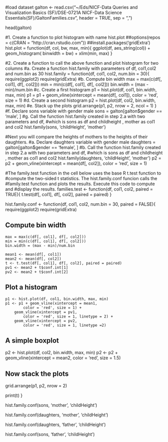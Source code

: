 #load dataset
galton <- read.csv("~/Eds/NICF-Data Queries and Visualization Basics (SF)/DSE-0721A NICF-Data Science Essentials(SF)/GaltonFamilies.csv", header = TRUE, sep = ",")

head(galton)

#1. Create a function to plot histogram with name hist.plot
##options(repos = c(CRAN = "http://cran.rstudio.com"))
##install.packages('gridExtra')
hist.plot = function(df, col, bw, max, min){
    ggplot(df, aes_string(col)) +
      geom_histogram( binwidth = bw) +
      xlim(min, max)
}

#2. Create a function to call the above function and plot histogram for two columns
#a. Create a function hist.family with parameters of df, col1,col2 and num.bin as 30
hist.family = function(df, col1, col2, num.bin = 30){
    require(ggplot2)
    require(gridExtra)
#b. Compute bin width
max = max(c(df[, col1], df[, col2]))
    min = min(c(df[, col1], df[, col2]))
    bin.width = (max - min)/num.bin
#c. Create a first histogram
    p1 = hist.plot(df, col1, bin.width, max, min)
        p1 = p1 + geom_vline(xintercept = mean(df[, col1]),
            color = 'red', size = 1)
#d. Create a second histogram
    p2 = hist.plot(df, col2, bin.width, max, min)
#e. Stack up the plots
grid.arrange(p1, p2, nrow = 2, ncol = 1) }
#f. Declare sons variable with gender male
sons = galton[galton$gender == 'male', ]
#g. Call the function hist.family created in step 2.a with two parameters and df, 
#which is sons as df and childheight , mother as col1 and col2
hist.family(sons, 'childHeight', 'mother')


#Next you will compare the heights of mothers to the heights of their daughters.
#a. Declare daughters variable with gender male
daughters = galton[galton$gender == 'female', ]
#b. Call the function hist.family created in step 2.a with two parameters and df,
#which is sons as df and childheight , mother as col1 and col2
hist.family(daughters, 'childHeight', 'mother')
        p2 = p2 + geom_vline(xintercept = mean(df[, col2]),
            color = 'red', size = 1)
            
#The family.test function in the cell below uses the base R t.test function to 
#compute the two-sided t statistics. The hist.family.conf funcion calls the 
#family.test function and plots the results. Execute this code to compute and 
#display the results.
families.test <- function(df, col1, col2, paired = TRUE){
    t.test(df[, col1], df[, col2], paired = paired)
}

hist.family.conf <- function(df, col1, col2, num.bin = 30, paired = FALSE){
    require(ggplot2)
    require(gridExtra)

## Compute bin width
    max = max(c(df[, col1], df[, col2]))
    min = min(c(df[, col1], df[, col2]))
    bin.width = (max - min)/num.bin

    mean1 <- mean(df[, col1])
    mean2 <- mean(df[, col2])
    t <- t.test(df[, col1], df[, col2], paired = paired)
    pv1 <- mean2 + t$conf.int[1]
    pv2 <- mean2 + t$conf.int[2]

## Plot a histogram
    p1 <- hist.plot(df, col1, bin.width, max, min)
    p1 <- p1 + geom_vline(xintercept = mean1,
            color = 'red', size = 1) +
        geom_vline(xintercept = pv1,
            color = 'red', size = 1, linetype = 2) +
        geom_vline(xintercept = pv2,
            color = 'red', size = 1, linetype =2)

## A simple boxplot
p2 <- hist.plot(df, col2, bin.width, max, min)
p2 <- p2 + geom_vline(xintercept = mean2,
            color = 'red', size = 1.5)

## Now stack the plots
grid.arrange(p1, p2, nrow = 2)

print(t)
}

hist.family.conf(sons, 'mother', 'childHeight')

hist.family.conf(daughters, 'mother', 'childHeight')

hist.family.conf(daughters, 'father', 'childHeight')

hist.family.conf(sons, 'father', 'childHeight')